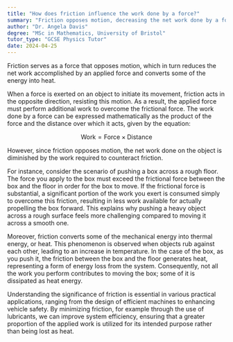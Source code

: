 ```yaml
---
title: "How does friction influence the work done by a force?"
summary: "Friction opposes motion, decreasing the net work done by a force and transforming some energy into heat."
author: "Dr. Angela Davis"
degree: "MSc in Mathematics, University of Bristol"
tutor_type: "GCSE Physics Tutor"
date: 2024-04-25
---
```


Friction serves as a force that opposes motion, which in turn reduces the net work accomplished by an applied force and converts some of the energy into heat.

When a force is exerted on an object to initiate its movement, friction acts in the opposite direction, resisting this motion. As a result, the applied force must perform additional work to overcome the frictional force. The work done by a force can be expressed mathematically as the product of the force and the distance over which it acts, given by the equation:

$$
\text{Work} = \text{Force} \times \text{Distance}
$$

However, since friction opposes motion, the net work done on the object is diminished by the work required to counteract friction.

For instance, consider the scenario of pushing a box across a rough floor. The force you apply to the box must exceed the frictional force between the box and the floor in order for the box to move. If the frictional force is substantial, a significant portion of the work you exert is consumed simply to overcome this friction, resulting in less work available for actually propelling the box forward. This explains why pushing a heavy object across a rough surface feels more challenging compared to moving it across a smooth one.

Moreover, friction converts some of the mechanical energy into thermal energy, or heat. This phenomenon is observed when objects rub against each other, leading to an increase in temperature. In the case of the box, as you push it, the friction between the box and the floor generates heat, representing a form of energy loss from the system. Consequently, not all the work you perform contributes to moving the box; some of it is dissipated as heat energy.

Understanding the significance of friction is essential in various practical applications, ranging from the design of efficient machines to enhancing vehicle safety. By minimizing friction, for example through the use of lubricants, we can improve system efficiency, ensuring that a greater proportion of the applied work is utilized for its intended purpose rather than being lost as heat.
    